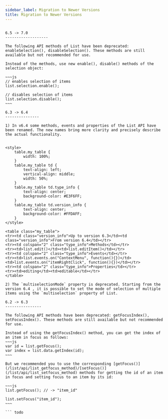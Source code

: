 ```yaml
---
sidebar_label: Migration to Newer Versions
title: Migration to Newer Versions
---          
```


``` todo

6.5 -> 7.0
-------------------

The following API methods of List have been deprecated: enableSelection(), disableSelection(). These methods are still available but not recommended for use.

Instead of the methods, use new enable(), disable() methods of the selection object:

~~~js
// enables selection of items
list.selection.enable();

// disables selection of items
list.selection.disable();
~~~

6.3 -> 6.4 
---------------

1) In v6.4 some methods, events and properties of the List API have been renamed. The new names bring more clarity and precisely describe the actual functionality.


<style>
	table.my_table {
		width: 100%;
	}
	table.my_table td {
		text-align: left;
		vertical-align: middle;
		width: 50%;
	}
	table.my_table td.type_info {
		text-align: center;
        background-color: #E3F6FF;
	}
	table.my_table td.version_info {
		text-align: center;
        background-color: #FFDAFF;
	}
</style>

<table class="my_table">
<tr><td class="version_info">Up to version 6.3</td><td class="version_info">From version 6.4</td></tr>
<tr><td colspan="2" class="type_info">Methods</td></tr>
<tr><td>list.edit()</td><td>list.editItem()</td></tr>
<tr><td colspan="2" class="type_info">Events</td></tr>
<tr><td>list.events.on("ContextMenu", function(){})</td><td>list.events.on("itemRightClick", function(){})</td></tr>
<tr><td colspan="2" class="type_info">Properties</td></tr>
<tr><td>editing</td><td>editable</td></tr>
</table>

2) The `multiselectionMode` property is deprecated. Starting from the version 6.4 , it is possible to set the mode of selection of multiple items using the `multiselection` property of List.

6.2 -> 6.3
----------------

The following API methods have been deprecated: getFocusIndex(), setFocusIndex(). These methods are still available but not recommended for use. 

Instead of using the getFocusIndex() method, you can get the index of an item in focus as follows:
~~~js
var id = list.getFocus();
var index = list.data.getIndex(id);
~~~ 

But we recommended you to use the corresponding [getFocus()](/list/api/list_getfocus_method)/[setFocus()](/list/api/list_setfocus_method) methods for getting the id of an item in focus and setting focus to an item by its id:

~~~js
list.getFocus(); // -> "item_id"

list.setFocus("item_id");
~~~

``` todo